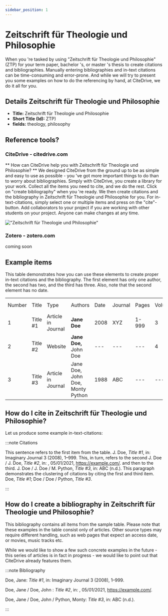 ```yaml
---
sidebar_position: 1
---
```


# Zeitschrift für Theologie und Philosophie

When you 're tasked by using "Zeitschrift für Theologie und Philosophie" (ZTP) for your term paper, bachelor 's, or master 's thesis to create citations and bibliographies.
Manually entering bibliographies and in-text citations can be time-consuming and error-prone. And while we will try to present you some examples on how to do the referencing by hand, at CiteDrive, we do it all for you.

## Details  Zeitschrift für Theologie und Philosophie
* **Title:** Zeitschrift für Theologie und Philosophie
* **Short Title (Id):** ZTP)
* **fields:** theology, philosophy

## Reference tools?
### CiteDrive - citedrive.com
** How can CiteDrive help you with Zeitschrift für Theologie und Philosophie? **
We designed CiteDrive from the ground up to be as simple and easy to use as possible - you 've got more important things to do than to worry about bibliographies. Simply with CiteDrive, you create a library for your work. Collect all the items you need to cite, and we do the rest. Click on "create bibliography" when you 're ready. We then create citations and the bibliography in Zeitschrift für Theologie und Philosophie for you. For in-text-citations, simply select one or multiple items and press on the "cite"-button. Add collaborators to your project if you are working with other students on your project. Anyone can make changes at any time.


!["Zeitschrift für Theologie und Philosophie"](images/zeitschrift-fur-theologie-und-philosophie.svg "Choose Zeitschrift für Theologie und Philosophie in the CiteDrive App")

### Zotero - zotero.com

coming soon

## Example items

This table demonstrates how you can use these elements to create proper in-text citations and the bibliography. The first element has only one author, the second has two, and the third has three. Also, note that the second element has no date.


<table>
  <tr>
   <td>Number
   </td>
   <td>Title
   </td>
   <td>Type
   </td>
   <td>Authors
   </td>
   <td>Date
   </td>
   <td>Journal
   </td>
   <td>Pages
   </td>
   <td>Volume
   </td>
   <td>Issue
   </td>
   <td>Access Date
   </td>
  </tr>
  <tr>
   <td>1
   </td>
   <td>Title #1
   </td>
   <td>Article in Journal
   </td>
   <td><strong>Jane Doe</strong>
   </td>
   <td>2008
   </td>
   <td>XYZ
   </td>
   <td>1-999
   </td>
   <td>3
   </td>
   <td>2
   </td>
   <td>--
   </td>
  </tr>
  <tr>
   <td>
2
   </td>
   <td>Title #2
   </td>
   <td>Website
   </td>
   <td><strong>Jane Doe, </strong>John Doe
   </td>
   <td>---
   </td>
   <td>---
   </td>
   <td>---
   </td>
   <td>4
   </td>
   <td>---
   </td>
   <td>2020-05-01
   </td>
  </tr>
  <tr>
   <td>3
   </td>
   <td>Title #3
   </td>
   <td>Article in Journal
   </td>
   <td>Jane Doe, John Doe, Monty Python
   </td>
   <td>1988
   </td>
   <td>ABC
   </td>
   <td>---
   </td>
   <td>---
   </td>
   <td>16
   </td>
   <td>---
   </td>
  </tr>
</table>



## How do I cite in  Zeitschrift für Theologie und Philosophie?

Let us produce some example in-text-citations:

:::note Citations


This sentence refers to the first item from the table. J. Doe, <i>Title #1</i>, in: Imaginary Journal 3 (2008), 1–999. This, in turn, refers to the second J. Doe / J. Doe, <i>Title #2</i>, in: , 05/01/2021, https://example.com/.
and then to the third.  J. Doe / J. Doe / M. Python, <i>Title #3</i>, in: ABC (n.d.).
This paragraph demonstrates the clustering of citations by citing the first and third item. Doe, <i>Title #1</i>; Doe / Doe / Python, <i>Title #3</i>.

:::

## How do I create a bibliography in Zeitschrift für Theologie und Philosophie?

This bibliography contains all items from the sample table. Please note that these examples in the table consist only of articles. Other source types may require different handling, such as web pages that expect an access date, or movies, music tracks etc.

While we would like to show a few such concrete examples in the future - this series of articles is in fact in progress - we would like to point out that CiteDrive already features them.

:::note Bibliography

Doe, Jane: <i>Title #1</i>, in: Imaginary Journal 3 (2008), 1–999.

Doe, Jane / Doe, John : <i>Title #2</i>, in: , 05/01/2021, https://example.com/.

Doe, Jane / Doe, John / Python, Monty: <i>Title #3</i>, in: ABC (n.d.).



:::


        